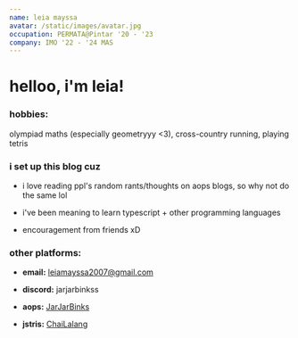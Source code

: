 ```yaml
---
name: leia mayssa
avatar: /static/images/avatar.jpg
occupation: PERMATA@Pintar '20 - '23
company: IMO '22 - '24 MAS
---
```



# helloo, i'm leia!

### hobbies:
olympiad maths (especially geometryyy <3), cross-country running, playing tetris

### i set up this blog cuz

- i love reading ppl's random rants/thoughts on aops blogs, so why not do the same lol

- i've been meaning to learn typescript + other programming languages

- encouragement from friends xD

### other platforms:

- **email:** [leiamayssa2007@gmail.com](https://mail.google.com/mail/u/leiamayssa2007@gmail.com/#inbox?compose=new)

- **discord:** jarjarbinkss

- **aops:** [JarJarBinks](https://artofproblemsolving.com/community/user/775012)

- **jstris:** [ChaiLalang](https://jstris.jezevec10.com/u/ChaiLalang)
